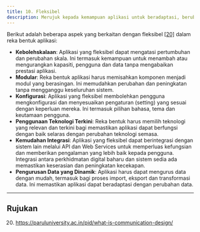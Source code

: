 ```yaml
---
title: 10. Fleksibel
description: Merujuk kepada kemampuan aplikasi untuk beradaptasi, berubah dan berfungsi dengan baik dalam pelbagai situasi dan keadaan
---
```


Berikut adalah beberapa aspek yang berkaitan dengan fleksibel [[20]](https://paruluniversity.ac.in/pid/what-is-communication-design/) dalam reka bentuk aplikasi:

- **Kebolehskalaan**: Aplikasi yang fleksibel dapat mengatasi pertumbuhan dan perubahan skala. Ini termasuk kemampuan untuk menambah atau mengurangkan kapasiti, pengguna dan data tanpa mengabaikan prestasi aplikasi.
- **Modular**: Reka bentuk aplikasi harus memisahkan komponen menjadi modul yang berasingan. Ini memudahkan perubahan dan peningkatan tanpa mengganggu keseluruhan sistem.
- **Konfigurasi**: Aplikasi yang fleksibel membolehkan pengguna mengkonfigurasi dan menyesuaikan pengaturan (setting) yang sesuai dengan keperluan mereka. Ini termasuk pilihan bahasa, tema dan keutamaan pengguna.
- **Penggunaan Teknologi Terkini**: Reka bentuk harus memilih teknologi yang relevan dan terkini bagi memastikan aplikasi dapat berfungsi dengan baik selaras dengan perubahan teknologi semasa.
- **Kemudahan Integrasi**: Aplikasi yang fleksibel dapat berintegrasi dengan sistem lain melalui API dan Web Services untuk memperluas kefungsian dan memberikan pengalaman yang lebih baik kepada pengguna. Integrasi antara perkhidmatan digital baharu dan sistem sedia ada memastikan keserasian dan peningkatan kecekapan.
- **Pengurusan Data yang Dinamik**: Aplikasi harus dapat mengurus data dengan mudah, termasuk bagi proses import, eksport dan transformasi data. Ini memastikan aplikasi dapat beradaptasi dengan perubahan data.

---

## Rujukan

20. https://paruluniversity.ac.in/pid/what-is-communication-design/
